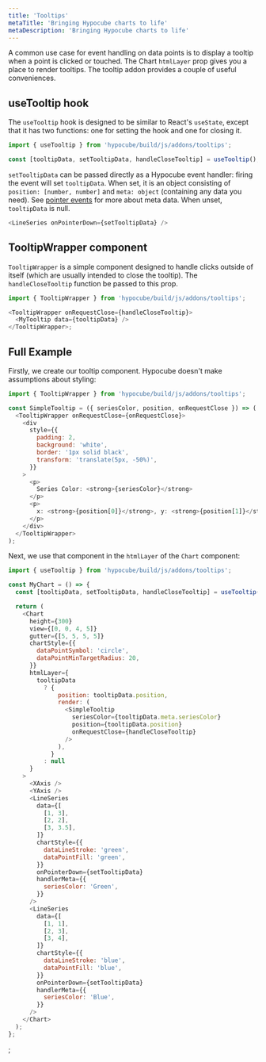 ```yaml
---
title: 'Tooltips'
metaTitle: 'Bringing Hypocube charts to life'
metaDescription: 'Bringing Hypocube charts to life'
---
```


A common use case for event handling on data points is to display a tooltip when a point is clicked or touched. The Chart `htmlLayer` prop gives you a place to render tooltips. The tooltip addon provides a couple of useful conveniences.

## useTooltip hook

The `useTooltip` hook is designed to be similar to React's `useState`, except that it has two functions: one for setting the hook and one for closing it.

```javascript
import { useTooltip } from 'hypocube/build/js/addons/tooltips';

const [tooltipData, setTooltipData, handleCloseTooltip] = useTooltip();
```

`setTooltipData` can be passed directly as a Hypocube event handler: firing the event will set `tooltipData`. When set, it is an object consisting of `position: [number, number]` and `meta: object` (containing any data you need). See [pointer events](/interaction/1-pointer-events/) for more about meta data. When unset, `tooltipData` is null.

```javascript
<LineSeries onPointerDown={setTooltipData} />
```

## TooltipWrapper component

`TooltipWrapper` is a simple component designed to handle clicks outside of itself (which are usually intended to close the tooltip). The `handleCloseTooltip` function be passed to this prop.

```javascript
import { TooltipWrapper } from 'hypocube/build/js/addons/tooltips';

<TooltipWrapper onRequestClose={handleCloseTooltip}>
  <MyTooltip data={tooltipData} />
</TooltipWrapper>;
```

## Full Example

Firstly, we create our tooltip component. Hypocube doesn't make assumptions about styling:

```javascript
import { TooltipWrapper } from 'hypocube/build/js/addons/tooltips';

const SimpleTooltip = ({ seriesColor, position, onRequestClose }) => (
  <TooltipWrapper onRequestClose={onRequestClose}>
    <div
      style={{
        padding: 2,
        background: 'white',
        border: '1px solid black',
        transform: 'translate(5px, -50%)',
      }}
    >
      <p>
        Series Color: <strong>{seriesColor}</strong>
      </p>
      <p>
        x: <strong>{position[0]}</strong>, y: <strong>{position[1]}</strong>
      </p>
    </div>
  </TooltipWrapper>
);
```

Next, we use that component in the `htmlLayer` of the `Chart` component:

```javascript
import { useTooltip } from 'hypocube/build/js/addons/tooltips';

const MyChart = () => {
  const [tooltipData, setTooltipData, handleCloseTooltip] = useTooltip();

  return (
    <Chart
      height={300}
      view={[0, 0, 4, 5]}
      gutter={[5, 5, 5, 5]}
      chartStyle={{
        dataPointSymbol: 'circle',
        dataPointMinTargetRadius: 20,
      }}
      htmlLayer={
        tooltipData
          ? {
              position: tooltipData.position,
              render: (
                <SimpleTooltip
                  seriesColor={tooltipData.meta.seriesColor}
                  position={tooltipData.position}
                  onRequestClose={handleCloseTooltip}
                />
              ),
            }
          : null
      }
    >
      <XAxis />
      <YAxis />
      <LineSeries
        data={[
          [1, 3],
          [2, 2],
          [3, 3.5],
        ]}
        chartStyle={{
          dataLineStroke: 'green',
          dataPointFill: 'green',
        }}
        onPointerDown={setTooltipData}
        handlerMeta={{
          seriesColor: 'Green',
        }}
      />
      <LineSeries
        data={[
          [1, 1],
          [2, 3],
          [3, 4],
        ]}
        chartStyle={{
          dataLineStroke: 'blue',
          dataPointFill: 'blue',
        }}
        onPointerDown={setTooltipData}
        handlerMeta={{
          seriesColor: 'Blue',
        }}
      />
    </Chart>
  );
};
```


<Example />;

